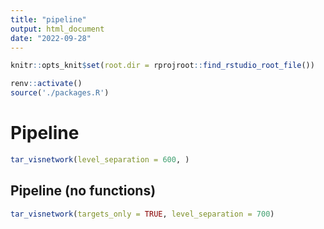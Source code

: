 ```yaml
---
title: "pipeline"
output: html_document
date: "2022-09-28"
---
```


```r
knitr::opts_knit$set(root.dir = rprojroot::find_rstudio_root_file())
```



```r
renv::activate()
source('./packages.R')
```


# Pipeline

```r
tar_visnetwork(level_separation = 600, )

```


## Pipeline (no functions)

```r
tar_visnetwork(targets_only = TRUE, level_separation = 700)
```

